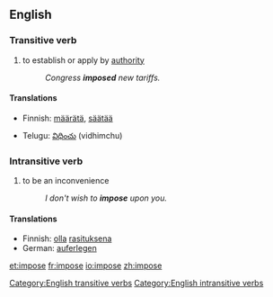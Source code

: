 ==English==

===Transitive verb===
[[Category:English transitive verbs]]
{{en-infl-reg-other-e|impos|e}}
# to establish or apply by [[authority]]
#:''Congress '''imposed''' new tariffs.''

====Translations====
{{top}}
*Finnish: [[määrätä]], [[säätää]]
{{mid}}
*Telugu: [[విధించు]] (vidhimchu)
{{bottom}}

===Intransitive verb===
[[Category:English intransitive verbs]]
{{en-infl-reg-other-e|impos|e}}
# to be an inconvenience
#:''I don't wish to '''impose''' upon you.''

====Translations====
*Finnish: [[olla]] [[rasituksena]]
*German: [[auferlegen]]

[[et:impose]]
[[fr:impose]]
[[io:impose]]
[[zh:impose]]